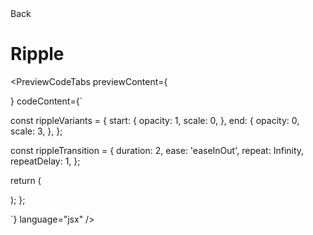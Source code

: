 
<Link className="flex flex-row items-center" href="/docs/components/loaders">
  <ChevronLeft size={17} />
  Back
</Link>

# Ripple

<div className="mt-4"></div>

<PreviewCodeTabs
  previewContent={
    <div className="flex items-center justify-center py-3">
      <RippleLoader />
    </div>
  }
  codeContent={`


const rippleVariants = {
start: {
opacity: 1,
scale: 0,
},
end: {
opacity: 0,
scale: 3,
},
};

const rippleTransition = {
duration: 2,
ease: 'easeInOut',
repeat: Infinity,
repeatDelay: 1,
};

return (

<div className="flex items-center justify-center">
  <div className="relative h-10 w-10">
    <motion.div
      className="absolute h-full w-full rounded-full bg-red-500 opacity-0"
      variants={rippleVariants}
      initial="start"
      animate="end"
      transition={rippleTransition}
    ></motion.div>
    <motion.div
      className="absolute h-full w-full rounded-full bg-red-500 opacity-0"
      variants={rippleVariants}
      initial="start"
      animate="end"
      transition={{ ...rippleTransition, delay: 0.5 }}
    ></motion.div>
    <motion.div
      className="absolute h-full w-full rounded-full bg-red-500 opacity-0"
      variants={rippleVariants}
      initial="start"
      animate="end"
      transition={{ ...rippleTransition, delay: 1 }}
    ></motion.div>
  </div>
</div>
); };

`} language="jsx" />
